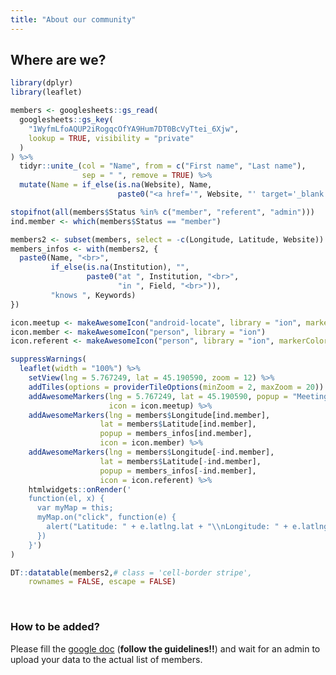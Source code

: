 ```yaml
---
title: "About our community"
---
```


## Where are we?

```r
library(dplyr)
library(leaflet)
```

```r
members <- googlesheets::gs_read(
  googlesheets::gs_key(
    "1WyfmLfoAQUP2iRogqcOfYA9Hum7DT0BcVyTtei_6Xjw", 
    lookup = TRUE, visibility = "private"
  )
) %>% 
  tidyr::unite_(col = "Name", from = c("First name", "Last name"),
                sep = " ", remove = TRUE) %>%
  mutate(Name = if_else(is.na(Website), Name, 
                        paste0("<a href='", Website, "' target='_blank'>", Name, "</a>")))

stopifnot(all(members$Status %in% c("member", "referent", "admin")))
ind.member <- which(members$Status == "member")

members2 <- subset(members, select = -c(Longitude, Latitude, Website))
members_infos <- with(members2, {
  paste0(Name, "<br>",
         if_else(is.na(Institution), "", 
                 paste0("at ", Institution, "<br>",
                        "in ", Field, "<br>")),
         "knows ", Keywords)
})

icon.meetup <- makeAwesomeIcon("android-locate", library = "ion", markerColor = "red")
icon.member <- makeAwesomeIcon("person", library = "ion")
icon.referent <- makeAwesomeIcon("person", library = "ion", markerColor = "darkblue")
```

```r
suppressWarnings(
  leaflet(width = "100%") %>% 
    setView(lng = 5.767249, lat = 45.190590, zoom = 12) %>% 
    addTiles(options = providerTileOptions(minZoom = 2, maxZoom = 20)) %>%
    addAwesomeMarkers(lng = 5.767249, lat = 45.190590, popup = "Meeting location",
                      icon = icon.meetup) %>%
    addAwesomeMarkers(lng = members$Longitude[ind.member], 
                    lat = members$Latitude[ind.member], 
                    popup = members_infos[ind.member],
                    icon = icon.member) %>%
    addAwesomeMarkers(lng = members$Longitude[-ind.member], 
                    lat = members$Latitude[-ind.member], 
                    popup = members_infos[-ind.member],
                    icon = icon.referent) %>%
    htmlwidgets::onRender('
    function(el, x) {
      var myMap = this;
      myMap.on("click", function(e) {
        alert("Latitude: " + e.latlng.lat + "\\nLongitude: " + e.latlng.lng)
      })
    }')
)
```

```r
DT::datatable(members2,# class = 'cell-border stripe',
	rownames = FALSE, escape = FALSE)
```

<br>

### How to be added?

Please fill the [google doc](https://docs.google.com/spreadsheets/d/1qdG7PPlRCAU8L6Hhq1D2zT0q9LWDUzBfq7mIzz_6Dm8/edit?usp=sharing) (**follow the guidelines!!**) and wait for an admin to upload your data to the actual list of members.